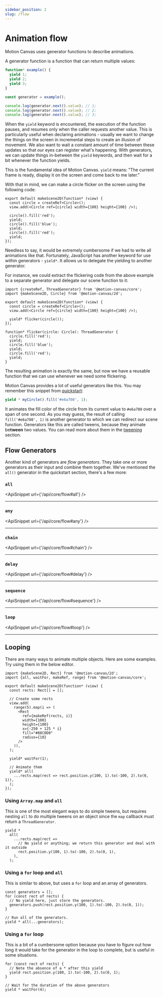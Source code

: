 ```yaml
---
sidebar_position: 2
slug: /flow
---
```



# Animation flow

Motion Canvas uses generator functions to describe animations.

A generator function is a function that can return multiple values:

```ts
function* example() {
  yield 1;
  yield 2;
  yield 3;
}

const generator = example();

console.log(generator.next().value); // 1;
console.log(generator.next().value); // 2;
console.log(generator.next().value); // 3;
```

When the `yield` keyword is encountered, the execution of the function pauses,
and resumes only when the caller requests another value. This is particularly
useful when declaring animations - usually we want to change the things on the
screen in incremental steps to create an illusion of movement. We also want to
wait a constant amount of time between these updates so that our eyes can
register what's happening. With generators, we can update things in-between the
`yield` keywords, and then wait for a bit whenever the function yields.

This is the fundamental idea of Motion Canvas. `yield` means: "The current frame
is ready, display it on the screen and come back to me later."

With that in mind, we can make a circle flicker on the screen using the
following code:

```tsx
export default makeScene2D(function* (view) {
  const circle = createRef<Circle>();
  view.add(<Circle ref={circle} width={100} height={100} />);

  circle().fill('red');
  yield;
  circle().fill('blue');
  yield;
  circle().fill('red');
  yield;
});
```

Needless to say, it would be extremely cumbersome if we had to write all
animations like that. Fortunately, JavaScript has another keyword for use within
generators - `yield*`. It allows us to delegate the yielding to another
generator.

For instance, we could extract the flickering code from the above example to a
separate generator and delegate our scene function to it:

```tsx
import {createRef, ThreadGenerator} from '@motion-canvas/core';
import {makeScene2D, Circle} from '@motion-canvas/2d';

export default makeScene2D(function* (view) {
  const circle = createRef<Circle>();
  view.add(<Circle ref={circle} width={100} height={100} />);

  yield* flicker(circle());
});

function* flicker(circle: Circle): ThreadGenerator {
  circle.fill('red');
  yield;
  circle.fill('blue');
  yield;
  circle.fill('red');
  yield;
}
```

The resulting animation is exactly the same, but now we have a reusable function
that we can use whenever we need some flickering.

Motion Canvas provides a lot of useful generators like this. You may remember
this snippet from [quickstart](/docs/quickstart):

```ts
yield * myCircle().fill('#e6a700', 1);
```

It animates the fill color of the circle from its current value to `#e6a700`
over a span of one second. As you may guess, the result of calling
`fill('#e6a700', 1)` is another generator to which we can redirect our scene
function. Generators like this are called tweens, because they animate
be**tween** two values. You can read more about them in the
[tweening](/docs/tweening) section.

## Flow Generators

Another kind of generators are _flow generators_. They take one or more
generators as their input and combine them together. We've mentioned the `all()`
generator in the quickstart section, there's a few more:

### `all`

<ApiSnippet url={'/api/core/flow#all'} />
<hr />

### `any`

<ApiSnippet url={'/api/core/flow#any'} />
<hr />

### `chain`

<ApiSnippet url={'/api/core/flow#chain'} />
<hr />

### `delay`

<ApiSnippet url={'/api/core/flow#delay'} />
<hr />

### `sequence`

<ApiSnippet url={'/api/core/flow#sequence'} />
<hr />

### `loop`

<ApiSnippet url={'/api/core/flow#loop'} />
<hr />

## Looping

There are many ways to animate multiple objects. Here are some examples. Try
using them in the below editor.

```tsx editor ratio=2
import {makeScene2D, Rect} from '@motion-canvas/2d';
import {all, waitFor, makeRef, range} from '@motion-canvas/core';

export default makeScene2D(function* (view) {
  const rects: Rect[] = [];

  // Create some rects
  view.add(
    range(5).map(i => (
      <Rect
        ref={makeRef(rects, i)}
        width={100}
        height={100}
        x={-250 + 125 * i}
        fill="#88C0D0"
        radius={10}
      />
    )),
  );

  yield* waitFor(1);

  // Animate them
  yield* all(
    ...rects.map(rect => rect.position.y(100, 1).to(-100, 2).to(0, 1)),
  );
});
```

### Using `Array.map` and `all`

This is one of the most elegant ways to do simple tweens, but requires nesting
`all` to do multiple tweens on an object since the `map` callback must return a
`ThreadGenerator`.

```tsx
yield *
  all(
    ...rects.map(rect =>
      // No yield or anything; we return this generator and deal with it outside
      rect.position.y(100, 1).to(-100, 2).to(0, 1),
    ),
  );
```

### Using a `for` loop and `all`

This is similar to above, but uses a `for` loop and an array of generators.

```tsx
const generators = [];
for (const rect of rects) {
  // No yield here, just store the generators.
  generators.push(rect.position.y(100, 1).to(-100, 2).to(0, 1));
}

// Run all of the generators.
yield * all(...generators);
```

### Using a `for` loop

This is a bit of a cumbersome option because you have to figure out how long it
would take for the generator in the loop to complete, but is useful in some
situations.

```tsx
for (const rect of rects) {
  // Note the absence of a * after this yield
  yield rect.position.y(100, 1).to(-100, 2).to(0, 1);
}

// Wait for the duration of the above generators
yield * waitFor(4);
```
